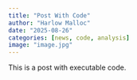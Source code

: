 ```yaml
---
title: "Post With Code"
author: "Harlow Malloc"
date: "2025-08-26"
categories: [news, code, analysis]
image: "image.jpg"
---
```


This is a post with executable code.
